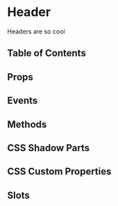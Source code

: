 # Header

Headers are so cool

## Table of Contents

## Props


<Props/>

## Events


<Events />

## Methods


<Methods />

## CSS Shadow Parts


<Parts />

## CSS Custom Properties


<CustomProps />

## Slots


<Slots />

